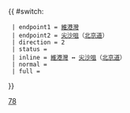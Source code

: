 {{ #switch: {{{format|}}}
  | endpoint1 = [[大角咀（維港灣）公共運輸交匯處|維港灣]]
  | endpoint2 = [[尖沙咀]]（[[北京道]]）
  | direction = 2
  | status = 
  | inline = [[大角咀（維港灣）公共運輸交匯處|維港灣]] ↔ [[尖沙咀]]（[[北京道]]）
  | normal =
  | full =
}}<noinclude>[[Category:九龍專線小巴路線模板|78]]</noinclude>
